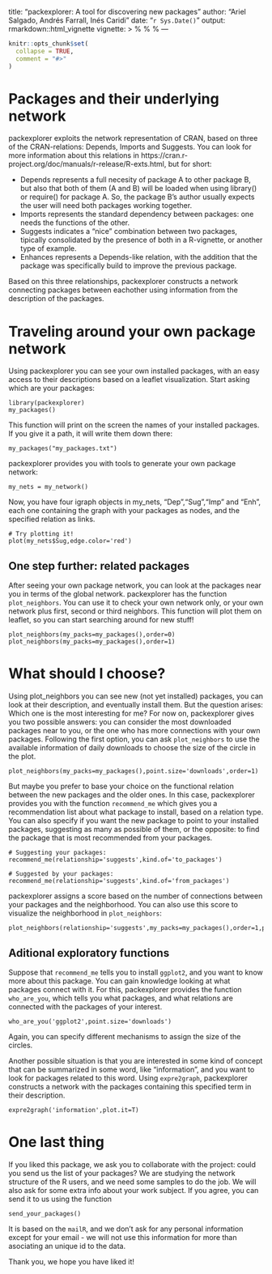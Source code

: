 title: "packexplorer: A tool for discovering new packages"
author: "Ariel Salgado, Andrés Farrall, Inés Caridi"
date: "`r Sys.Date()`"
output: rmarkdown::html_vignette
vignette: >
  %\VignetteIndexEntry{Vignette Title}
  %\VignetteEngine{knitr::rmarkdown}
  %\VignetteEncoding{UTF-8}
---

```r
knitr::opts_chunk$set(
  collapse = TRUE,
  comment = "#>"
)
```
# Packages and their underlying network
packexplorer exploits the network representation of CRAN, based on three of the CRAN-relations: Depends, Imports and Suggests. You can look for more information about this relations in https://cran.r-project.org/doc/manuals/r-release/R-exts.html, but for short:

- Depends represents a full necesity of package A to other package B, but also that both of them (A and B) will be loaded when using library() or require() for package A. So, the package B's author usually expects the user will need both packages working together.
- Imports represents the standard dependency between packages: one needs the functions of the other.
- Suggests indicates a "nice" combination between two packages, tipically consolidated by the presence of both in a R-vignette, or another type of example.
- Enhances represents a Depends-like relation, with the addition that the package was specifically build to improve the previous package.

Based on this three relationships, packexplorer constructs a network connecting packages between eachother using information from the description of the packages.

# Traveling around your own package network
Using packexplorer you can see your own installed packages, with an easy access to their descriptions based on a leaflet visualization.
Start asking which are your packages:

```
library(packexplorer)
my_packages()
```

This function will print on the screen the names of your installed packages. If you give it a path, it will write them down there:

```
my_packages("my_packages.txt")
```

packexplorer provides you with tools to generate your own package network:

```
my_nets = my_network()
```

Now, you have four igraph objects in my_nets, "Dep","Sug","Imp" and "Enh", each one containing the graph with your packages as nodes, and the specified relation as links.

```
# Try plotting it!
plot(my_nets$Sug,edge.color='red')
```

## One step further: related packages
After seeing your own package network, you can look at the packages near you in terms of the global network. packexplorer has the function `plot_neighbors`. You can use it to check your own network only, or your own network plus first, second or third neighbors. This function will plot them on leaflet, so you can start searching around for new stuff!

```
plot_neighbors(my_packs=my_packages(),order=0) 
plot_neighbors(my_packs=my_packages(),order=1) 
```

# What should I choose?

Using plot_neighbors you can see new (not yet installed) packages, you can look at their description, and eventually install them. But the question arises: Which one is the most interesting for me? For now on, packexplorer gives you two possible answers: you can consider the most downloaded packages near to you, or the one who has more connections with your own packages. Following the first option, you can ask `plot_neighbors` to use the available information of daily downloads to choose the size of the circle in the plot.

```
plot_neighbors(my_packs=my_packages(),point.size='downloads',order=1) 
```

But maybe you prefer to base your choice on the functional relation between the new packages and the older ones. In this case, packexplorer provides you with the function `recommend_me` which gives you a recommendation list about what package to install, based on a relation type. You can also specify if you want the new package to point to your installed packages, suggesting as many as possible of them, or the opposite: to find the package that is most recommended from your packages.

```
# Suggesting your packages:
recommend_me(relationship='suggests',kind.of='to_packages')

# Suggested by your packages:
recommend_me(relationship='suggests',kind.of='from_packages')
```

packexplorer assigns a score based on the number of connections between your packages and the neighborhood. You can also use this score to visualize the neighborhood in `plot_neighbors`:

```
plot_neighbors(relationship='suggests',my_packs=my_packages(),order=1,point.size='score') 
```

## Aditional exploratory functions
Suppose that `recommend_me` tells you to install `ggplot2`, and you want to know more about this package. You can gain knowledge looking at what packages connect with it. For this, packexplorer provides the function `who_are_you`, which tells you what packages, and what relations are connected with the packages of your interest.

```
who_are_you('ggplot2',point.size='downloads')
```

Again, you can specify different mechanisms to assign the size of the circles.

Another possible situation is that you are interested in some kind of concept that can be summarized in some word, like "information", and you want to look for packages related to this word. Using `expre2graph`, packexplorer constructs a network with the packages containing this specified term in their description.

```
expre2graph('information',plot.it=T)
```

# One last thing
If you liked this package, we ask you to collaborate with the project: could you send us the list of your packages? We are studying the network structure of the R users, and we need some samples to do the job. We will also ask for some extra info about your work subject. If you agree, you can send it to us using the function 

```
send_your_packages()
```

It is based on the `mailR`, and we don't ask for any personal information except for your email - we will not use this information for more than asociating an unique id to the data. 

Thank you, we hope you have liked it!
